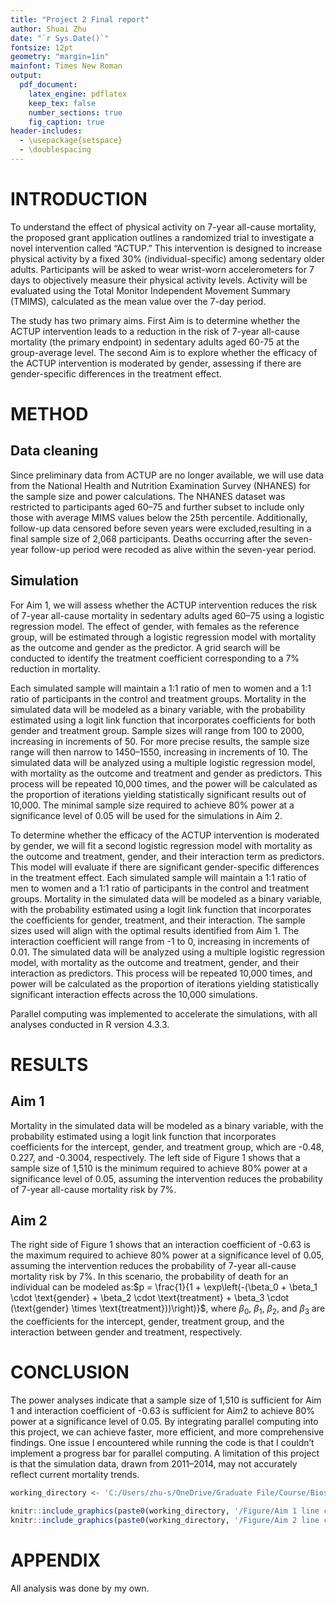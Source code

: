 ```yaml
---
title: "Project 2 Final report"
author: Shuai Zhu
date: "`r Sys.Date()`"
fontsize: 12pt
geometry: "margin=1in"
mainfont: Times New Roman
output:
  pdf_document:
    latex_engine: pdflatex
    keep_tex: false
    number_sections: true
    fig_caption: true
header-includes:
  - \usepackage{setspace}
  - \doublespacing
---
```

# INTRODUCTION

To understand the effect of physical activity on 7-year all-cause mortality, the proposed grant application outlines a randomized trial to investigate a novel intervention called “ACTUP.” This intervention is designed to increase physical activity by a fixed 30% (individual-specific) among sedentary older adults. Participants will be asked to wear wrist-worn accelerometers for 7 days to objectively measure their physical activity levels. Activity will be evaluated using the Total Monitor Independent Movement Summary (TMIMS), calculated as the mean value over the 7-day period. 

The study has two primary aims. First Aim is to determine whether the ACTUP intervention leads to a reduction in the risk of 7-year all-cause mortality (the primary endpoint) in sedentary adults aged 60-75 at the group-average level. The second Aim is to explore whether the efficacy of the ACTUP intervention is moderated by gender, assessing if there are gender-specific differences in the treatment effect.

# METHOD
## Data cleaning

Since preliminary data from ACTUP are no longer available, we will use data from the National Health and Nutrition Examination Survey (NHANES) for the sample size and power calculations. The NHANES dataset was restricted to participants aged 60–75 and further subset to include only those with average MIMS values below the 25th percentile. Additionally, follow-up data censored before seven years were excluded,resulting in a final sample size of 2,068 participants. Deaths occurring after the seven-year follow-up period were recoded as alive within the seven-year period. 

## Simulation
For Aim 1, we will assess whether the ACTUP intervention reduces the risk of 7-year all-cause mortality in sedentary adults aged 60–75 using a logistic regression model. The effect of gender, with females as the reference group, will be estimated through a logistic regression model with mortality as the outcome and gender as the predictor. A grid search will be conducted to identify the treatment coefficient corresponding to a 7% reduction in mortality.

Each simulated sample will maintain a 1:1 ratio of men to women and a 1:1 ratio of participants in the control and treatment groups. Mortality in the simulated data will be modeled as a binary variable, with the probability estimated using a logit link function that incorporates coefficients for both gender and treatment group. Sample sizes will range from 100 to 2000, increasing in increments of 50. For more precise results, the sample size range will then narrow to 1450–1550, increasing in increments of 10. The simulated data will be analyzed using a multiple logistic regression model, with mortality as the outcome and treatment and gender as predictors. This process will be repeated 10,000 times, and the power will be calculated as the proportion of iterations yielding statistically significant results out of 10,000. The minimal sample size required to achieve 80% power at a significance level of 0.05 will be used for the simulations in Aim 2.

To determine whether the efficacy of the ACTUP intervention is moderated by gender, we will fit a second logistic regression model with mortality as the outcome and treatment, gender, and their interaction term as predictors. This model will evaluate if there are significant gender-specific differences in the treatment effect. Each simulated sample will maintain a 1:1 ratio of men to women and a 1:1 ratio of participants in the control and treatment groups. Mortality in the simulated data will be modeled as a binary variable, with the probability estimated using a logit link function that incorporates the coefficients for gender, treatment, and their interaction. The sample sizes used will align with the optimal results identified from Aim 1. The interaction coefficient will range from -1 to 0, increasing in increments of 0.01. The simulated data will be analyzed using a multiple logistic regression model, with mortality as the outcome and treatment, gender, and their interaction as predictors. This process will be repeated 10,000 times, and power will be calculated as the proportion of iterations yielding statistically significant interaction effects across the 10,000 simulations.

Parallel computing was implemented to accelerate the simulations, with all analyses conducted in R version 4.3.3.

# RESULTS
## Aim 1
Mortality in the simulated data will be modeled as a binary variable, with the probability estimated using a logit link function that incorporates coefficients for the intercept, gender, and treatment group, which are -0.48, 0.227, and -0.3004, respectively. The left side of Figure 1 shows that a sample size of 1,510 is the minimum required to achieve 80% power at a significance level of 0.05, assuming the intervention reduces the probability of 7-year all-cause mortality risk by 7%.

## Aim 2
The right side of Figure 1 shows that an interaction coefficient of -0.63 is the maximum required to achieve 80% power at a significance level of 0.05, assuming the intervention reduces the probability of 7-year all-cause mortality risk by 7%. In this scenario, the probability of death for an individual can be modeled as:$p = \frac{1}{1 + \exp\left(-(\beta_0 + \beta_1 \cdot \text{gender} + \beta_2 \cdot \text{treatment} + \beta_3 \cdot (\text{gender} \times \text{treatment}))\right)}$, where $\beta_0$, $\beta_1$, $\beta_2$, and $\beta_3$ are the coefficients for the intercept, gender, treatment group, and the interaction between gender and treatment, respectively.


# CONCLUSION
The power analyses indicate that a sample size of 1,510 is sufficient for Aim 1 and interaction coefficient of -0.63 is sufficient for Aim2 to achieve 80% power at a significance level of 0.05. By integrating parallel computing into this project, we can achieve faster, more efficient, and more comprehensive findings. One issue I encountered while running the code is that I couldn't implement a progress bar for parallel computing. A limitation of this project is that the simulation data, drawn from 2011–2014, may not accurately reflect current mortality trends.


```r
working_directory <- 'C:/Users/zhu-s/OneDrive/Graduate File/Course/Bios6624/BIOS6624-shuai/Project2'

knitr::include_graphics(paste0(working_directory, '/Figure/Aim 1 line chart of sample size and power.png'))
knitr::include_graphics(paste0(working_directory, '/Figure/Aim 2 line chart of b3 and power.png'))

```


# APPENDIX
All analysis was done by my own. 